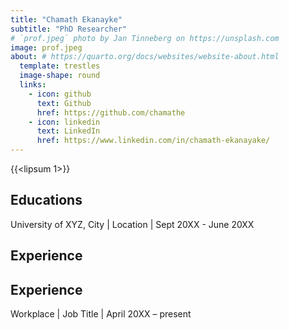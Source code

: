 ```yaml
---
title: "Chamath Ekanayke"                               
subtitle: "PhD Researcher"
# `prof.jpeg` photo by Jan Tinneberg on https://unsplash.com
image: prof.jpeg
about: # https://quarto.org/docs/websites/website-about.html
  template: trestles
  image-shape: round
  links:
    - icon: github
      text: Github
      href: https://github.com/chamathe
    - icon: linkedin                                                       
      text: LinkedIn
      href: https://www.linkedin.com/in/chamath-ekanayake/
---
```


{{<lipsum 1>}}

## Educations
University of XYZ, City \| Location \| Sept 20XX - June 20XX

## Experience

## Experience

Workplace | Job Title | April 20XX – present
